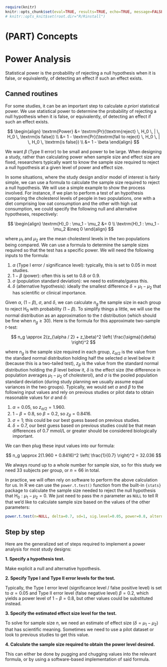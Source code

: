 
```r
require(knitr)
knitr::opts_chunk$set(eval=TRUE, results=TRUE, echo=TRUE, message=FALSE, warning=FALSE, error=FALSE, fig.height=5, fig.width=8, fig.path="figures/")
# knitr::opts_knit$set(root.dir="R/Rinstall")
```

# (PART) Concepts {-}

# Power Analysis

<div class="alert alert-success">
Statistical power is the probability of rejecting a null hypothesis when it is false, or equivalently, of detecting an effect if such an effect exists.
</div>

## Canned routines

For some studies, it can be an important step to calculate *a priori* statistical power. We use statistical power to determine the probability of rejecting a null hypothesis when it is false, or equivalently, of detecting an effect if such an effect exists.

$$
\begin{align}
\textrm{Power} &= \textrm{Pr}(\textrm{reject} \, H_0 \, | \, H_0 \, \textrm{is false}) \\
               &= 1 - \textrm{Pr}(\textrm{fail to reject} \, H_0 \, | \, H_0 \, \textrm{is false}) \\
               &= 1 - \beta
\end{align}
$$

We want $\beta$ (Type II error) to be small and power to be large. When designing a study, rather than calculating power when sample size and effect size are fixed, researchers typically want to know the sample size required to reject a null hypothesis at a given level of power and effect size.

In some situations, where the study design and/or model of interest is fairly simple, we can use a formula to calculate the sample size required to reject a null hypothesis. We will use a simple example to show the process involved. For instance, if we plan to perform a test of an hypothesis comparing the cholesterol levels of people in two populations, one with a diet comprising low oat consumption and the other with high oat consumption, we could specify the following null and alternative hypotheses, respectively: 

$$
\begin{align}
\textrm{H}_0 : \mu_1 - \mu_2 &= 0 \\
\textrm{H}_1 : \mu_1 - \mu_2 &\neq 0
\end{align}
$$ 

where $\mu_1$ and $\mu_2$ are the mean cholesterol levels in the two populations being compared. We can use a formula to determine the sample sizes required so that the test has a specific power. We will need the following inputs to the formula:

1. $\alpha$ (Type I error / significance level): typically, this is set to $0.05$ in most studies.
2. $1 - \beta$ (power): often this is set to $0.8$ or $0.9$.
3. $\sigma$ (population standard deviation): we need to estimate/guess this.
4. $\delta$ (alternative hypothesis): ideally the smallest difference $\delta = \mu_1 - \mu_2$ that has scientific or clinical importance.

Given $\alpha$, $(1 - \beta)$, $\sigma$, and $\delta$, we can calculate $n_g$ the sample size in each group to reject $\textrm{H}_0$ with probability $(1 - \beta)$. To simplify things a little, we will use the normal distribution as an approximation to the $t$ distribution (which should be fine when $n_g \geq 30$). Here is the formula for this approximate two-sample $t$-test:

$$
n_g \approx 2(z_{\alpha / 2} + z_\beta)^2 \left( \frac{\sigma}{\delta} \right)^2
$$

where $n_g$ is the sample size required in each group, $z_{\alpha/2}$ is the value from the standard normal distribution holding half the selected $\alpha$ level below it (because this is a two-tailed test), $z_\beta$ is the value from the standard normal distribution holding the $\beta$ level below it, $\delta$ is the effect size (the difference in population averages $\mu_1 - \mu_2$ of cholesterol), and $\sigma$ is the pooled population standard deviation (during study planning we usually assume equal variances in the two groups). Typically, we would set $\alpha$ and $\beta$ to the following input values and rely on previous studies or pilot data to obtain reasonable values for $\sigma$ and $\delta$:

1. $\alpha = 0.05$, so $z_{\alpha / 2} = 1.960$.
2. $1 - \beta = 0.8$, so $\beta = 0.2$, so $z_\beta = 0.8416$.
3. $\sigma = 1$; this could be our best guess based on previous studies.
4. $\delta = 0.7$, our best guess based on previous studies could be that mean differences of 0.7 mmol/L or greater should be considered biologically important.

We can then plug these input values into our formula:

$$
n_g \approx 2(1.960 + 0.8416)^2 \left( \frac{1}{0.7} \right)^2 = 32.036
$$

We always round up to a whole number for sample size, so for this study we need 33 subjects per group, or $n=66$ in total.

In practice, we will often rely on software to perform the above calculation for us. In R we can use the `power.t.test()` function from the built-in `{stats}` package to calculate the sample size needed to reject the null hypothesis that $\textrm{H}_0 : \mu_1 - \mu_2 = 0$. We just need to pass the $n$ parameter as `NULL` to tell R that we'd like to calculate sample size based on the values of the other parameters:

```r
power.t.test(n=NULL, delta=0.7, sd=1, sig.level=0.05, power=0.8, alternative="two.sided")
```


## Step by step

Here are the generalized set of steps required to implement a power analysis for most study designs:

**1. Specify a hypothesis test.**

Make explicit a null and alternative hypothesis.

**2. Specify Type I and Type II error levels for the test.**

Typically, the Type I error level (significance level / false positive level) is set to $\alpha=0.05$ and Type II error level (false negative level) $\beta=0.2$, which yields a power level of $1 - \beta = 0.8$, but other values could be substituted instead.

**3. Specify the estimated effect size level for the test.**

To solve for sample size $n$, we need an estimate of effect size ($\delta = \mu_1 - \mu_2$) that has scientific meaning. Sometimes we need to use a pilot dataset or look to previous studies to get this value.

**4. Calculate the sample size required to obtain the power level desired.**

This can either be done by pugging and chugging values into the relevant formula, or by using a software-based implementation of said formula.